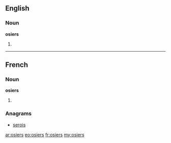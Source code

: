 ==English==

===Noun===
'''osiers'''

# {{plural of|[[osier]]}}

----

==French==

===Noun===
'''osiers''' {{m|p}}

# {{plural of|[[osier]]|lang=fr}}

===Anagrams===
* [[serois#French|serois]]

[[ar:osiers]]
[[eo:osiers]]
[[fr:osiers]]
[[my:osiers]]
